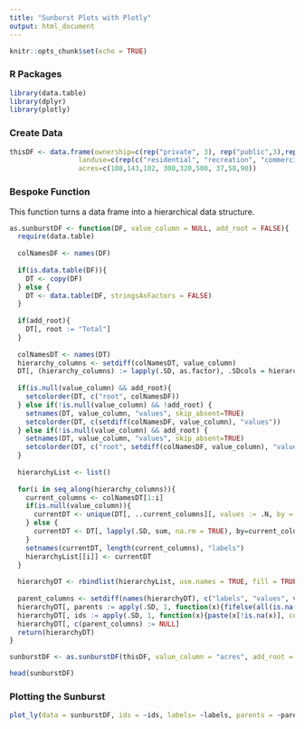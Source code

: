 ```yaml
---
title: "Sunburst Plots with Plotly"
output: html_document
---
```


```r
knitr::opts_chunk$set(echo = TRUE)
```

### R Packages

```r


library(data.table)
library(dplyr)
library(plotly)
```
### Create Data

```r
thisDF <- data.frame(ownership=c(rep("private", 3), rep("public",3),rep("mixed", 3)), 
                 landuse=c(rep(c("residential", "recreation", "commercial"),3)),
                 acres=c(108,143,102, 300,320,500, 37,58,90))
```

### Bespoke Function

This function turns a data frame into a hierarchical data structure.

```r

as.sunburstDF <- function(DF, value_column = NULL, add_root = FALSE){
  require(data.table)
  
  colNamesDF <- names(DF)
  
  if(is.data.table(DF)){
    DT <- copy(DF)
  } else {
    DT <- data.table(DF, stringsAsFactors = FALSE)
  }
  
  if(add_root){
    DT[, root := "Total"]  
  }
  
  colNamesDT <- names(DT)
  hierarchy_columns <- setdiff(colNamesDT, value_column)
  DT[, (hierarchy_columns) := lapply(.SD, as.factor), .SDcols = hierarchy_columns]
  
  if(is.null(value_column) && add_root){
    setcolorder(DT, c("root", colNamesDF))
  } else if(!is.null(value_column) && !add_root) {
    setnames(DT, value_column, "values", skip_absent=TRUE)
    setcolorder(DT, c(setdiff(colNamesDF, value_column), "values"))
  } else if(!is.null(value_column) && add_root) {
    setnames(DT, value_column, "values", skip_absent=TRUE)
    setcolorder(DT, c("root", setdiff(colNamesDF, value_column), "values"))
  }
  
  hierarchyList <- list()
  
  for(i in seq_along(hierarchy_columns)){
    current_columns <- colNamesDT[1:i]
    if(is.null(value_column)){
      currentDT <- unique(DT[, ..current_columns][, values := .N, by = current_columns], by = current_columns)
    } else {
      currentDT <- DT[, lapply(.SD, sum, na.rm = TRUE), by=current_columns, .SDcols = "values"]
    }
    setnames(currentDT, length(current_columns), "labels")
    hierarchyList[[i]] <- currentDT
  }
  
  hierarchyDT <- rbindlist(hierarchyList, use.names = TRUE, fill = TRUE)
  
  parent_columns <- setdiff(names(hierarchyDT), c("labels", "values", value_column))
  hierarchyDT[, parents := apply(.SD, 1, function(x){fifelse(all(is.na(x)), yes = NA_character_, no = paste(x[!is.na(x)], sep = ":", collapse = " - "))}), .SDcols = parent_columns]
  hierarchyDT[, ids := apply(.SD, 1, function(x){paste(x[!is.na(x)], collapse = " - ")}), .SDcols = c("parents", "labels")]
  hierarchyDT[, c(parent_columns) := NULL]
  return(hierarchyDT)
}


```

```r
sunburstDF <- as.sunburstDF(thisDF, value_column = "acres", add_root = TRUE)

head(sunburstDF)
```

### Plotting the Sunburst


```r
plot_ly(data = sunburstDF, ids = ~ids, labels= ~labels, parents = ~parents, values= ~values, type='sunburst', branchvalues = 'total')


```

